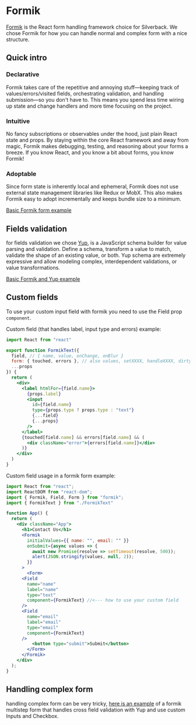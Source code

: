 # Formik

[Formik](https://formik.org/) is the React form handling framework choice for
Silverback. We chose Formik for how you can handle normal and complex form with a nice structure.

## Quick intro

### Declarative
Formik takes care of the repetitive and annoying stuff—keeping track of values/errors/visited fields, orchestrating validation, and handling submission—so you don't have to. This means you spend less time wiring up state and change handlers and more time focusing on the project.

### Intuitive
No fancy subscriptions or observables under the hood, just plain React state and props. By staying within the core React framework and away from magic, Formik makes debugging, testing, and reasoning about your forms a breeze. If you know React, and you know a bit about forms, you know Formik!

### Adoptable
Since form state is inherently local and ephemeral, Formik does not use external state management libraries like Redux or MobX. This also makes Formik easy to adopt incrementally and keeps bundle size to a minimum.

[Basic Formik form example](https://codesandbox.io/s/dazzling-swanson-wne32?from-embed)

## Fields validation

for fields validation we chose [Yup](https://github.com/jquense/yup), is a JavaScript schema builder for value parsing and validation. Define a schema, transform a value to match, validate the shape of an existing value, or both. Yup schema are extremely expressive and allow modeling complex, interdependent validations, or value transformations.

[Basic Formik and Yup example](https://codesandbox.io/s/zkrk5yldz)

## Custom fields
To use your custom input field with formik you need to use the Field prop `component`.

Custom field (that handles label, input type and errors) example:

```jsx
import React from "react"

export function FormikText({
  field, // { name, value, onChange, onBlur }
  form: { touched, errors }, // also values, setXXXX, handleXXXX, dirty, isValid, status, etc.
  ...props
}) {
  return (
    <div>
      <label htmlFor={field.name}>
        {props.label}
        <input
          id={field.name}
          type={props.type ? props.type : "text"}
          {...field}
          {...props}
        />
      </label>
      {touched[field.name] && errors[field.name] && (
        <div className="error">{errors[field.name]}</div>
      )}
    </div>
  )
}
```

Custom field usage in a formik form example:

```jsx
import React from "react";
import ReactDOM from "react-dom";
import { Formik, Field, Form } from "formik";
import { FormikText } from "./FormikText"

function App() {
  return (
    <div className="App">
      <h1>Contact Us</h1>
      <Formik
        initialValues={{ name: "", email: "" }}
        onSubmit={async values => {
          await new Promise(resolve => setTimeout(resolve, 500));
          alert(JSON.stringify(values, null, 2));
        }}
      >
        <Form>
	  <Field
	    name="name"
	    label="name"
	    type="text"
	    component={FormikText} //<--- how to use your custom field
	  />
	  <Field
	    name="email"
	    label="email"
	    type="email"
	    component={FormikText}
	  />
          <button type="submit">Submit</button>
        </Form>
      </Formik>
    </div>
  );
}
```

## Handling complex form
handling complex form can be very tricky, [here is an example](https://github.com/AmazeeLabs/react-form-decision/tree/main/src/components/formik) of a formik multistep form that handles cross field validation with Yup and use custom Inputs and Checkbox.

